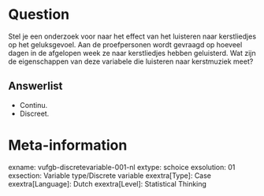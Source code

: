Question
========
Stel je een onderzoek voor naar het effect van het luisteren naar kerstliedjes op het geluksgevoel. Aan de proefpersonen wordt gevraagd op hoeveel dagen in de afgelopen week ze naar kerstliedjes hebben geluisterd. Wat zijn de eigenschappen van deze variabele die luisteren naar kerstmuziek meet? 

Answerlist
----------
* Continu.
* Discreet.

Meta-information
================
exname: vufgb-discretevariable-001-nl
extype: schoice
exsolution: 01
exsection: Variable type/Discrete variable
exextra[Type]: Case
exextra[Language]: Dutch
exextra[Level]: Statistical Thinking
